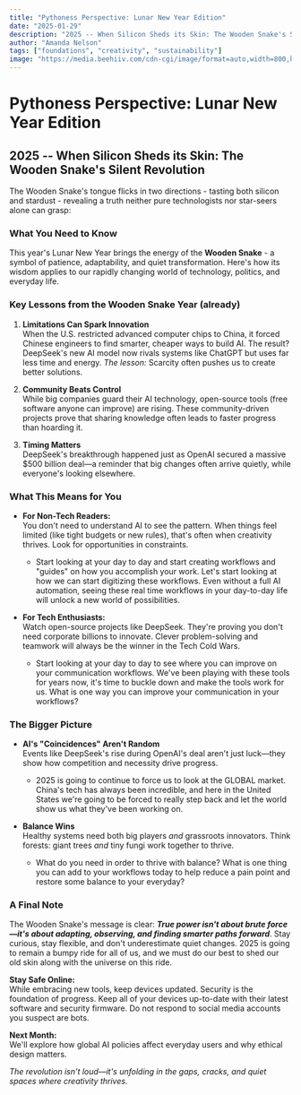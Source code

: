 ```yaml
---
title: "Pythoness Perspective: Lunar New Year Edition"
date: "2025-01-29"
description: "2025 -- When Silicon Sheds its Skin: The Wooden Snake's Silent Revolution. Exploring the intersection of technology, tradition, and transformation in the Year of the Wooden Snake."
author: "Amanda Nelson"
tags: ["foundations", "creativity", "sustainability"]
image: "https://media.beehiiv.com/cdn-cgi/image/format=auto,width=800,height=421,fit=scale-down,onerror=redirect/uploads/asset/file/8858eb34-1a98-4def-a6eb-4fa9e670c764/Pythoness_Perspective.png"
---
```


# Pythoness Perspective: Lunar New Year Edition

## 2025 -- When Silicon Sheds its Skin: The Wooden Snake's Silent Revolution

The Wooden Snake's tongue flicks in two directions - tasting both silicon and stardust - revealing a truth neither pure technologists nor star-seers alone can grasp:

### **What You Need to Know**

This year's Lunar New Year brings the energy of the **Wooden Snake** - a symbol of patience, adaptability, and quiet transformation. Here's how its wisdom applies to our rapidly changing world of technology, politics, and everyday life.

### **Key Lessons from the Wooden Snake Year (already)**

1. **Limitations Can Spark Innovation**  
When the U.S. restricted advanced computer chips to China, it forced Chinese engineers to find smarter, cheaper ways to build AI. The result? DeepSeek's new AI model now rivals systems like ChatGPT but uses far less time and energy. _The lesson:_ Scarcity often pushes us to create better solutions.

2. **Community Beats Control**  
While big companies guard their AI technology, open-source tools (free software anyone can improve) are rising. These community-driven projects prove that sharing knowledge often leads to faster progress than hoarding it.

3. **Timing Matters**  
DeepSeek's breakthrough happened just as OpenAI secured a massive $500 billion deal—a reminder that big changes often arrive quietly, while everyone's looking elsewhere.

### **What This Means for You**

* **For Non-Tech Readers:**  
You don't need to understand AI to see the pattern. When things feel limited (like tight budgets or new rules), that's often when creativity thrives. Look for opportunities in constraints.  
   * Start looking at your day to day and start creating workflows and "guides" on how you accomplish your work. Let's start looking at how we can start digitizing these workflows. Even without a full AI automation, seeing these real time workflows in your day-to-day life will unlock a new world of possibilities.

* **For Tech Enthusiasts:**  
Watch open-source projects like DeepSeek. They're proving you don't need corporate billions to innovate. Clever problem-solving and teamwork will always be the winner in the Tech Cold Wars.  
   * Start looking at your day to day to see where you can improve on your communication workflows. We've been playing with these tools for years now, it's time to buckle down and make the tools work for us. What is one way you can improve your communication in your workflows?

### **The Bigger Picture**

* **AI's "Coincidences" Aren't Random**  
Events like DeepSeek's rise during OpenAI's deal aren't just luck—they show how competition and necessity drive progress.  
   * 2025 is going to continue to force us to look at the GLOBAL market. China's tech has always been incredible, and here in the United States we're going to be forced to really step back and let the world show us what they've been working on.

* **Balance Wins**  
Healthy systems need both big players _and_ grassroots innovators. Think forests: giant trees _and_ tiny fungi work together to thrive.  
   * What do you need in order to thrive with balance? What is one thing you can add to your workflows today to help reduce a pain point and restore some balance to your everyday?

### **A Final Note**

The Wooden Snake's message is clear: **_True power isn't about brute force—it's about adapting, observing, and finding smarter paths forward_**. Stay curious, stay flexible, and don't underestimate quiet changes. 2025 is going to remain a bumpy ride for all of us, and we must do our best to shed our old skin along with the universe on this ride.

**Stay Safe Online:**  
While embracing new tools, keep devices updated. Security is the foundation of progress. Keep all of your devices up-to-date with their latest software and security firmware. Do not respond to social media accounts you suspect are bots.

**Next Month:**  
We'll explore how global AI policies affect everyday users and why ethical design matters.

_The revolution isn't loud—it's unfolding in the gaps, cracks, and quiet spaces where creativity thrives._ 

<Signature />